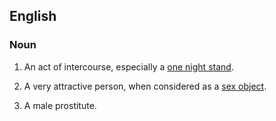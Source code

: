 ==English==

===Noun===
{{en-noun|sg=[[piece]] [[of]] [[ass]]|pieces of ass|-|pl2=pieces}}

# {{US|idiom}} An act of intercourse, especially a [[one night stand]].
# {{US|idiom}} A very attractive person, when considered as a [[sex object]].
# {{rare|[[LGBT]]|idiom}} A male prostitute.